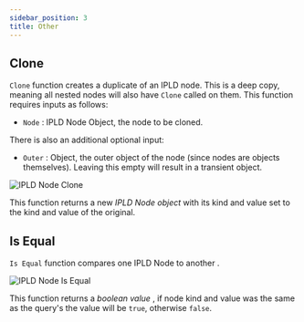```yaml
---
sidebar_position: 3
title: Other
---
```



## Clone

`Clone` function creates a duplicate of an IPLD node.
This is a deep copy, meaning all nested nodes will also have `Clone` called on them.
This function requires inputs as follows:

* `Node` <Step text="1"/> : IPLD Node Object, the node to be cloned.

There is also an additional optional input:

* `Outer` <Step text="2"/> : Object, the outer object of the node (since nodes are objects themselves).
Leaving this empty will result in a transient object.

![IPLD Node Clone](_static/img/ipld_node_clone.png)

This function returns a new *IPLD Node object* <Step text="3"/>
with its kind and value set to the kind and value of the original.

## Is Equal

`Is Equal` function compares one IPLD Node <Step text="1"/> to another <Step text="2"/>.

![IPLD Node Is Equal](_static/img/ipld_node_is_equal.png)

This function returns a *boolean value* <Step text="3"/>,
if node kind and value was the same as the query's the value will be `true`, otherwise `false`.